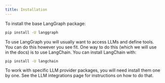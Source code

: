 ```yaml
---
title: Installation
---
```



<AlphaCallout />

To install the base LangGraph package:

```bash
pip install -U langgraph
```




To use LangGraph you will usually want to access LLMs and define tools.
You can do this however you see fit.
One way to do this (which we will use in the docs) is to use LangChain.
You can install LangChain with:

```bash
pip install -U langchain
```




To work with specific LLM provider packages, you will need install them one by one.
See the LLM integrations page for instructions on how to do that.
